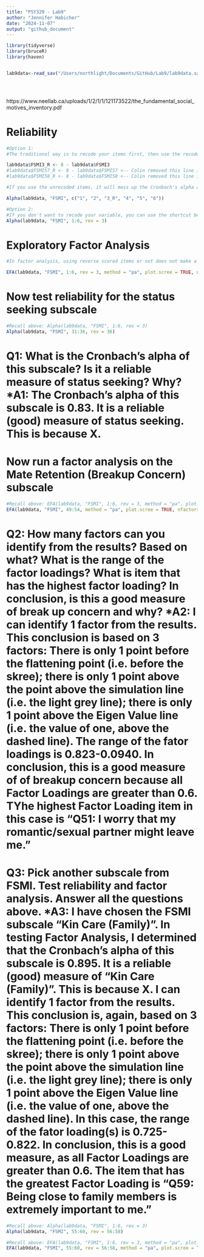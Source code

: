 ```yaml
---
title: "PSY329 - Lab9"
author: "Jennifer Habicher"
date: "2024-11-07"
output: "github_document"
---
```




```r
library(tidyverse)
library(bruceR)
library(haven)


lab9data<-read_sav("/Users/northlight/Documents/GitHub/Lab9/lab9data.sav")





```

https://www.neellab.ca/uploads/1/2/1/1/121173522/the_fundamental_social_motives_inventory.pdf

# Reliability
```r
#Option 1: 
#The traditional way is to recode your items first, then use the recoded items to test reliability

lab9data$FSMI3_R <- 8 - lab9data$FSMI3
#lab9data$FSMI57_R <- 8 - lab9data$FSMI57 <-- Colin removed this line in class? (Old draft; not relevant)
#lab9data$FSMI58_R <- 8 - lab9data$FSMI58 <-- Colin removed this line in class? (old draft; not relevant)

#If you use the unrecoded items, it will mess up the Cronbach's alpha and lead you to draw wrong conclusion

Alpha(lab9data, "FSMI", c("1", "2", "3_R", "4", "5", "6"))

#Option 2:
#If you don't want to recode your variable, you can use the shortcut below
Alpha(lab9data, "FSMI", 1:6, rev = 3)


```
# Exploratory Factor Analysis
```r
#In factor analysis, using reverse scored items or not does not make a difference in interpretation. If you use unrecoded items, it will just make the loadings negative

EFA(lab9data, "FSMI", 1:6, rev = 3, method = "pa", plot.scree = TRUE, nfactors = c("parallel"))

```
# Now test reliability for the status seeking subscale
```r
#Recall above: Alpha(lab9data, "FSMI", 1:6, rev = 3)
Alpha(lab9data, "FSMI", 31:36, rev = 36)
```
# Q1: What is the Cronbach's alpha of this subscale? Is it a reliable measure of status seeking? Why? *A1: The Cronbach's alpha of this subscale is 0.83. It is a reliable (good) measure of status seeking. This is because X. 

# Now run a factor analysis on the Mate Retention (Breakup Concern) subscale
```r
#Recall above: EFA(lab9data, "FSMI", 1:6, rev = 3, method = "pa", plot.scree = TRUE, nfactors = c("parallel"))
EFA(lab9data, "FSMI", 49:54, method = "pa", plot.scree = TRUE, nfactors = c("parallel"))
```

# Q2: How many factors can you identify from the results? Based on what? What is the range of the factor loadings? What is item that has the highest factor loading? In conclusion, is this a good measure of break up concern and why?  *A2: I can identify 1 factor from the results. This conclusion is based on 3 factors: There is only 1 point before the flattening point (i.e. before the skree); there is only 1 point above the point above the simulation line (i.e. the light grey line); there is only 1 point above the Eigen Value line (i.e. the value of one, above the dashed line). The range of the fator loadings is 0.823-0.0940. In conclusion, this is a good measure of of breakup concern because all Factor Loadings are greater than 0.6. TYhe highest Factor Loading item in this case is "Q51: I worry that my romantic/sexual partner might leave me." 

# Q3: Pick another subscale from FSMI. Test reliability and factor analysis. Answer all the questions  above. *A3: I have chosen the FSMI subscale "Kin Care (Family)". In testing Factor Analysis, I determined that the Cronbach's alpha of this subscale is 0.895. It is a reliable (good) measure of "Kin Care (Family)". This is because X. I can identify 1 factor from the results. This conclusion is, again, based on 3 factors: There is only 1 point before the flattening point (i.e. before the skree); there is only 1 point above the point above the simulation line (i.e. the light grey line); there is only 1 point above the Eigen Value line (i.e. the value of one, above the dashed line). In this case, the range of the fator loading(s) is 0.725-0.822. In conclusion, this is a good measure, as all Factor Loadings are greater than 0.6. The item that has the greatest Factor Loading is "Q59: Being close to family members is extremely important to me."

```r
#Recall above: Alpha(lab9data, "FSMI", 1:6, rev = 3)
Alpha(lab9data, "FSMI", 55:60, rev = 56:58)
```
```r
#Recall above: EFA(lab9data, "FSMI", 1:6, rev = 3, method = "pa", plot.scree = TRUE, nfactors = c("parallel"))
EFA(lab9data, "FSMI", 55:60, rev = 56:58, method = "pa", plot.scree = TRUE, nfactors = c("parallel"))
```